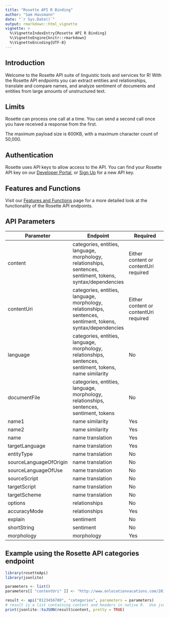 ```yaml
---
title: "Rosette API R Binding"
author: "Sam Hausmann"
date: "`r Sys.Date()`"
output: rmarkdown::html_vignette
vignette: >
  %\VignetteIndexEntry{Rosette API R Binding}
  %\VignetteEngine{knitr::rmarkdown}
  %\VignetteEncoding{UTF-8}
---
```



## Introduction

Welcome to the Rosette API suite of linguistic tools and services for R! With the Rosette API endpoints you can extract entities and relationships, translate and compare names, and analyze sentiment of documents and entities from large amounts of unstructured text.

## Limits

Rosette can process one call at a time. You can send a second call once you have received a response from the first.

The maximum payload size is 600KB, with a maximum character count of 50,000.

## Authentication
Rosette uses API keys to allow access to the API. You can find your Rosette API key on our [Developer Portal](https://developer.rosette.com/login), or [Sign Up](https://developer.rosette.com/signup) for a new API key.

## Features and Functions

Visit our [Features and Functions](https://developer.rosette.com/features-and-functions#introduction) page for a more detailed look at the functionality of the Rosette API endpoints.

## API Parameters
| Parameter                     | Endpoint                                            | Required
| -------------                 |-------------                                        |------------- 
| content                    | categories, entities, language, morphology, relationships, sentences, sentiment, tokens, syntax/dependencies            | Either content or contentUri required |
| contentUri                      | categories, entities, language, morphology, relationships, sentences, sentiment, tokens, syntax/dependencies      | Either content or contentUri required |
| language                          | categories, entities, language, morphology, relationships, sentences, sentiment, tokens, name similarity                    | No |
| documentFile                      | categories, entities, language, morphology, relationships, sentences, sentiment, tokens                  | No |
| name1                 | name similarity               | Yes |
| name2               | name similarity| Yes |
| name    | name translation     | Yes |
| targetLanguage           | name translation           | Yes |
| entityType                 | name translation         | No |
| sourceLanguageOfOrigin        | name translation | No |
| sourceLanguageOfUse                         | name translation       | No |
| sourceScript                     | name translation               | No |
| targetScript                     | name translation                    | No |
| targetScheme                        | name translation          | No |
| options              | relationships        | No |
| accuracyMode              | relationships        | Yes |
| explain              | sentiment        | No |
| shortString              | sentiment        | No |
| morphology             | morphology        | Yes |

## Example using the Rosette API categories endpoint
```R
library(rosetteApi)
library(jsonlite)

parameters <- list()
parameters[[ "contentUri" ]] <- "http://www.onlocationvacations.com/2015/03/05/the-new-ghostbusters-movie-begins-filming-in-boston-in-june/"

result <- api("0123456789", "categories", parameters = parameters)
# result is a list containing content and headers in native R.  Use jsonlite::toJSON() to convert to JSON format.
print(jsonlite::toJSON(result$content, pretty = TRUE)
```
